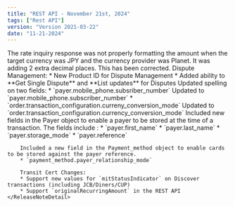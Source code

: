 ```yaml
---
title: "REST API - November 21st, 2024"
tags: ["Rest API"]
version: "Version 2021-03-22"
date: "11-21-2024"
---
```




<ReleaseNoteSection title="Currency Conversions">
    <ReleaseNoteDetail type="changed">
       The rate inquiry response was not properly formatting the amount when the target currency was JPY and the currency provider was Planet.  It was adding 2 extra decimal places.  This has been corrected.
    </ReleaseNoteDetail>
</ReleaseNoteSection>

<ReleaseNoteSection title="Disputes">
    <ReleaseNoteDetail type="added">
        Dispute Management:
        * New Product ID for Dispute Management
        * Added ability to **Get Single Dispute** and **List updates** for Disputes
    </ReleaseNoteDetail>
</ReleaseNoteSection>


<ReleaseNoteSection title="Hosted Payment Page by Links">
    <ReleaseNoteDetail type="changed">
        Updated spelling on two fields:
        * `payer.mobile_phone.subsriber_number` Updated to `payer.mobile_phone.subscriber_number`
        * `order.transaction_configuration.curreny_conversion_mode` Updated to `order.transaction_configuration.currency_conversion_mode`
    </ReleaseNoteDetail>
</ReleaseNoteSection>

<ReleaseNoteSection title="Transactions">
    <ReleaseNoteDetail type="added">
        Included new fields in the Payer object to enable a payer to be stored at the time of a transaction. The fields include : 
        * `payer.first_name`
        * `payer.last_name`
        * `payer.storage_mode`
        * `payer.reference`

        Included a new field in the Payment_method object to enable cards to be stored against the payer reference.
        * `payment_method.payer_relationship_mode`

        Transit Cert Changes:
        * Support new values for `mitStatusIndicator` on Discover transactions (including JCB/Diners/CUP)
        * Support `originalRecurringAmount` in the REST API
    </ReleaseNoteDetail>
</ReleaseNoteSection>
